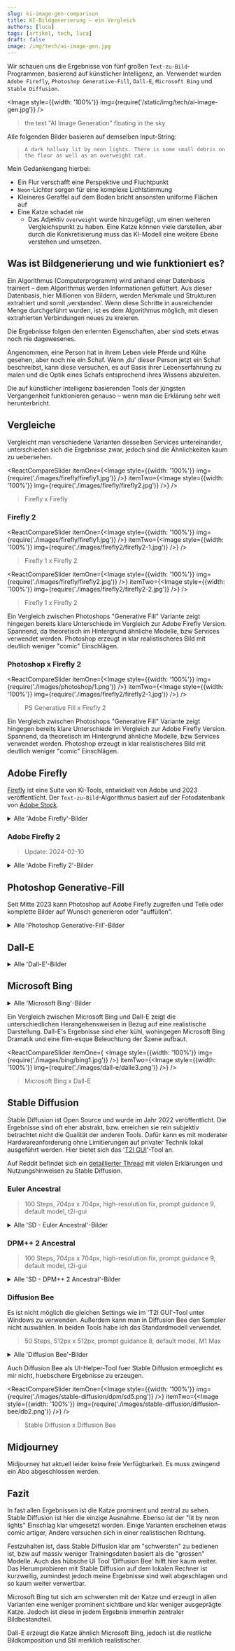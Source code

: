 ```yaml
---
slug: ki-image-gen-comparison
title: KI-Bildgenerierung – ein Vergleich
authors: [luca]
tags: [artikel, tech, luca]
draft: false
image: /img/tech/ai-image-gen.jpg
---
```




Wir schauen uns die Ergebnisse von fünf großen `Text-zu-Bild`-Programmen, basierend auf künstlicher Intelligenz, an.
Verwendet wurden `Adobe Firefly`, `Photoshop Generative-Fill`, `Dall-E`, `Microsoft Bing` und `Stable Diffusion`.

<Image style={{width: '100%'}} img={require('/static/img/tech/ai-image-gen.jpg')} />

> the text "AI Image Generation" floating in the sky

<!--truncate-->

Alle folgenden Bilder basieren auf demselben Input-String:

> `A dark hallway lit by neon lights. There is some small debris on the floor as well as an overweight cat.`

Mein Gedankengang hierbei:

- Ein Flur verschafft eine Perspektive und Fluchtpunkt
- `Neon`-Lichter sorgen für eine komplexe Lichtstimmung
- Kleineres Geraffel auf dem Boden bricht ansonsten uniforme Flächen auf
- Eine Katze schadet nie
  - Das Adjektiv `overweight` wurde hinzugefügt, um einen weiteren Vergleichspunkt zu haben. Eine Katze können viele darstellen, aber durch die Konkretisierung muss das KI-Modell eine weitere Ebene verstehen und umsetzen.

## Was ist Bildgenerierung und wie funktioniert es?

Ein Algorithmus (Computerprogramm) wird anhand einer Datenbasis trainiert – dem Algorithmus werden Informationen gefüttert.
Aus dieser Datenbasis, hier Millionen von Bildern, werden Merkmale und Strukturen extrahiert und somit ‚verstanden‘.
Wenn diese Schritte in ausreichender Menge durchgeführt wurden, ist es dem Algorithmus möglich, mit diesen extrahierten Verbindungen neues zu kreieren.

Die Ergebnisse folgen den erlernten Eigenschaften, aber sind stets etwas noch nie dagewesenes.

Angenommen, eine Person hat in ihrem Leben viele Pferde und Kühe gesehen, aber noch nie ein Schaf.
Wenn ‚du‘ dieser Person jetzt ein Schaf beschreibst, kann diese versuchen, es auf Basis ihrer Lebenserfahrung zu malen und die Optik eines Schafs entsprechend ihres Wissens abzuleiten.

Die auf künstlicher Intelligenz basierenden Tools der jüngsten Vergangenheit funktionieren genauso – wenn man die Erklärung sehr weit herunterbricht.

## Vergleiche

Vergleicht man verschiedene Varianten desselben Services untereinander, unterschieden sich die Ergebnisse zwar, jedoch sind die Ähnlichkeiten kaum zu uebersehen.

<ReactCompareSlider
    itemOne={<Image style={{width: '100%'}} img={require('./images/firefly/firefly1.jpg')} />}
    itemTwo={<Image style={{width: '100%'}} img={require('./images/firefly/firefly2.jpg')} />}
/>

> Firefly x Firefly

### Firefly 2

<ReactCompareSlider
    itemOne={<Image style={{width: '100%'}} img={require('./images/firefly/firefly1.jpg')} />}
    itemTwo={<Image style={{width: '100%'}} img={require('./images/firefly2/firefly2-1.jpg')} />}
/>

> Firefly 1 x Firefly 2

<ReactCompareSlider
    itemOne={<Image style={{width: '100%'}} img={require('./images/firefly/firefly2.jpg')} />}
    itemTwo={<Image style={{width: '100%'}} img={require('./images/firefly2/firefly2-2.jpg')} />}
/>

> Firefly 1 x Firefly 2

Ein Vergleich zwischen Photoshops "Generative Fill" Variante zeigt hingegen bereits klare Unterschiede im Vergleich zur Adobe Firefly Version.
Spannend, da theoretisch im Hintergrund ähnliche Modelle, bzw Services verwendet werden. Photoshop erzeugt in klar realistischeres Bild mit deutlich weniger "comic" Einschlägen.

### Photoshop x Firefly 2

<ReactCompareSlider
    itemOne={<Image style={{width: '100%'}} img={require('./images/photoshop/1.png')} />}
    itemTwo={<Image style={{width: '100%'}} img={require('./images/firefly2/firefly2-1.jpg')} />}
/>

> PS Generative Fill x Firefly 2

Ein Vergleich zwischen Photoshops "Generative Fill" Variante zeigt hingegen bereits klare Unterschiede im Vergleich zur Adobe Firefly Version.
Spannend, da theoretisch im Hintergrund ähnliche Modelle, bzw Services verwendet werden. Photoshop erzeugt in klar realistischeres Bild mit deutlich weniger "comic" Einschlägen.

## Adobe Firefly

[Firefly](https://firefly.adobe.com/) ist eine Suite von KI-Tools, entwickelt von Adobe und 2023 veröffentlicht.
Der `Text-zu-Bild`-Algorithmus basiert auf der Fotodatenbank von [Adobe Stock](https://stock.adobe.com/).

<details>
    <summary>Alle 'Adobe Firefly'-Bilder</summary>
    <br />
    <Image style={{width: '100%'}} img={require('./images/firefly/firefly1.jpg')} />
    <Image style={{width: '100%'}} img={require('./images/firefly/firefly2.jpg')} />
    <Image style={{width: '100%'}} img={require('./images/firefly/firefly3.jpg')} />
    <Image style={{width: '100%'}} img={require('./images/firefly/firefly4.jpg')} />
</details>


### Adobe Firefly 2

> Update: 2024-02-10

<details>
    <summary>Alle 'Adobe Firefly 2'-Bilder</summary>
    <br />
    <Image style={{width: '100%'}} img={require('./images/firefly2/firefly2-1.jpg')} />
    <Image style={{width: '100%'}} img={require('./images/firefly2/firefly2-2.jpg')} />
    <Image style={{width: '100%'}} img={require('./images/firefly2/firefly2-3.jpg')} />
</details>

## Photoshop Generative-Fill

Seit Mitte 2023 kann Photoshop auf Adobe Firefly zugreifen und Teile oder komplette Bilder auf Wunsch generieren oder "auffüllen".

<details>
    <summary>Alle 'Photoshop Generative-Fill'-Bilder</summary>
    <br />
    <Image style={{width: '100%'}} img={require('./images/photoshop/1.png')} />
    <Image style={{width: '100%'}} img={require('./images/photoshop/2.png')} />
    <Image style={{width: '100%'}} img={require('./images/photoshop/3.png')} />
</details>

## Dall-E

<details>
    <summary>Alle 'Dall-E'-Bilder</summary>
    <br />
    <Image style={{width: '100%'}} img={require('./images/dall-e/dalle1.png')} />
    <Image style={{width: '100%'}} img={require('./images/dall-e/dalle2.png')} />
    <Image style={{width: '100%'}} img={require('./images/dall-e/dalle3.png')} />
    <Image style={{width: '100%'}} img={require('./images/dall-e/dalle4.png')} />
</details>

## Microsoft Bing

<details>
    <summary>Alle 'Microsoft Bing'-Bilder</summary>
    <br />
    <Image style={{width: '100%'}} img={require('./images/bing/bing1.jpg')} />
    <Image style={{width: '100%'}} img={require('./images/bing/bing2.jpg')} />
    <Image style={{width: '100%'}} img={require('./images/bing/bing3.jpg')} />
    <Image style={{width: '100%'}} img={require('./images/bing/bing4.jpg')} />
</details>

Ein Vergleich zwischen Microsoft Bing und Dall-E zeigt die unterschiedlichen Herangehensweisen in Bezug auf eine realistische Darstellung.
Dall-E's Ergebnisse sind eher kühl, wohingegen Microsoft Bing Dramatik und eine film-esque Beleuchtung der Szene aufbaut.

<ReactCompareSlider
    itemOne={ <Image style={{width: '100%'}} img={require('./images/bing/bing1.jpg')} />}
    itemTwo={<Image style={{width: '100%'}} img={require('./images/dall-e/dalle3.png')} />}
/>

> Microsoft Bing x Dall-E

## Stable Diffusion

Stable Diffusion ist Open Source und wurde im Jahr 2022 veröffentlicht.
Die Ergebnisse sind oft eher abstrakt, bzw. erreichen sie rein subjektiv betrachtet nicht die Qualität der anderen Tools.
Dafür kann es mit moderater Hardwareanforderung ohne Limitierungen auf privater Technik lokal ausgeführt werden.
Hier bietet sich das '[T2I GUI](https://nmkd.itch.io/t2i-gui)'-Tool an.

Auf Reddit befindet sich ein [detaillierter Thread](https://www.reddit.com/r/StableDiffusion/comments/x41n87/how_to_get_images_that_dont_suck_a) mit vielen Erklärungen und Nutzungshinweisen zu Stable Diffusion.

### Euler Ancestral

> 100 Steps, 704px x 704px, high-resolution fix, prompt guidance 9, default model, t2i-gui

<details>
    <summary>Alle 'SD - Euler Ancestral'-Bilder</summary>
    <br />
    <Image style={{width: '100%'}} img={require('./images/stable-diffusion/euler/sd1.png')} />
    <Image style={{width: '100%'}} img={require('./images/stable-diffusion/euler/sd2.png')} />
    <Image style={{width: '100%'}} img={require('./images/stable-diffusion/euler/sd3.png')} />
    <Image style={{width: '100%'}} img={require('./images/stable-diffusion/euler/sd4.png')} />
    <Image style={{width: '100%'}} img={require('./images/stable-diffusion/euler/sd5.png')} />
</details>

### DPM++ 2 Ancestral

> 100 Steps, 704px x 704px, high-resolution fix, prompt guidance 9, default model, t2i-gui

<details>
    <summary>Alle 'SD - DPM++ 2 Ancestral'-Bilder</summary>
    <br />
    <Image style={{width: '100%'}} img={require('./images/stable-diffusion/dpm/sd1.png')} />
    <Image style={{width: '100%'}} img={require('./images/stable-diffusion/dpm/sd2.png')} />
    <Image style={{width: '100%'}} img={require('./images/stable-diffusion/dpm/sd3.png')} />
    <Image style={{width: '100%'}} img={require('./images/stable-diffusion/dpm/sd4.png')} />
    <Image style={{width: '100%'}} img={require('./images/stable-diffusion/dpm/sd5.png')} />
</details>

### Diffusion Bee

Es ist nicht möglich die gleichen Settings wie im 'T2I GUI'-Tool unter Windows zu verwenden.
Außerdem kann man in Diffusion Bee den Sampler nicht auswählen.
In beiden Tools habe ich das Standardmodell verwendet.

> 50 Steps, 512px x 512px, prompt guidance 8, default model, M1 Max

<details>
    <summary>Alle 'Diffusion Bee'-Bilder</summary>
    <br />
    <Image style={{width: '100%'}} img={require('./images/stable-diffusion/diffusion-bee/db1.png')} />
    <Image style={{width: '100%'}} img={require('./images/stable-diffusion/diffusion-bee/db2.png')} />
    <Image style={{width: '100%'}} img={require('./images/stable-diffusion/diffusion-bee/db3.png')} />
    <Image style={{width: '100%'}} img={require('./images/stable-diffusion/diffusion-bee/db4.png')} />
</details>

Auch Diffusion Bee als UI-Helper-Tool fuer Stable Diffusion ermoeglicht es mir nicht, huebschere Ergebnisse zu erzeugen.

<ReactCompareSlider
    itemOne={<Image style={{width: '100%'}} img={require('./images/stable-diffusion/dpm/sd5.png')} />}
    itemTwo={<Image style={{width: '100%'}} img={require('./images/stable-diffusion/diffusion-bee/db2.png')} />}
/>

> Stable Diffusion x Diffusion Bee

## Midjourney

Midjourney hat aktuell leider keine freie Verfügbarkeit. Es muss zwingend ein Abo abgeschlossen werden.

## Fazit

In fast allen Ergebnissen ist die Katze prominent und zentral zu sehen. Stable Diffusion ist hier die einzige Ausnahme.
Ebenso ist der "lit by neon lights" Einschlag klar umgesetzt worden. Einige Varianten erscheinen etwas comic artiger, Andere versuchen sich in einer realistischen Richtung.

Festzuhalten ist, dass Stable Diffusion klar am "schwersten" zu bedienen ist, bzw auf massiv weniger Trainingsdaten basiert als die "grossen" Modelle.
Auch das hübsche UI Tool 'Diffusion Bee' hilft hier kaum weiter. Das Herumprobieren mit Stable Diffusion auf dem lokalen Rechner ist kurzweilig, zumindest jedoch meine Ergebnisse sind weit abgeschlagen und so kaum weiter verwertbar.

Microsoft Bing tut sich am schwersten mit der Katze und erzeugt in allen Varianten eine weniger prominent sichtbare und klar weniger ausgeprägte Katze. Jedoch ist diese in jedem Ergebnis immerhin zentraler Bildbestandteil.

Dall-E erzeugt die Katze ähnlich Microsoft Bing, jedoch ist die restliche Bildkomposition und Stil merklich realistischer.
